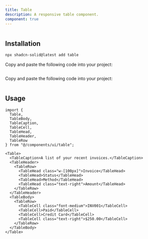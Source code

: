```yaml
---
title: Table
description: A responsive table component.
component: true
---
```




<ComponentPreview name="table-demo" >

```tsx file=<rootDir>/src/registry/tailwindcss/examples/table-demo.tsx
```

</ComponentPreview>

## Installation

<ComponentInstallation >


```bash
npx shadcn-solid@latest add table
```


<Step >

<StepItem>Copy and paste the following code into your project:</StepItem>
```tsx file=<rootDir>/src/registry/tailwindcss/ui/table.tsx
```

</Step>

<Step >

<StepItem>Copy and paste the following code into your project:</StepItem>
```tsx file=<rootDir>/../packages/unocss/ui/table.tsx
```

</Step>

</ComponentInstallation>

## Usage

```tsx
import {
  Table,
  TableBody,
  TableCaption,
  TableCell,
  TableHead,
  TableHeader,
  TableRow
} from "@/components/ui/table";
```

```tsx
<Table>
  <TableCaption>A list of your recent invoices.</TableCaption>
  <TableHeader>
    <TableRow>
      <TableHead class="w-[100px]">Invoice</TableHead>
      <TableHead>Status</TableHead>
      <TableHead>Method</TableHead>
      <TableHead class="text-right">Amount</TableHead>
    </TableRow>
  </TableHeader>
  <TableBody>
    <TableRow>
      <TableCell class="font-medium">INV001</TableCell>
      <TableCell>Paid</TableCell>
      <TableCell>Credit Card</TableCell>
      <TableCell class="text-right">$250.00</TableCell>
    </TableRow>
  </TableBody>
</Table>
```
